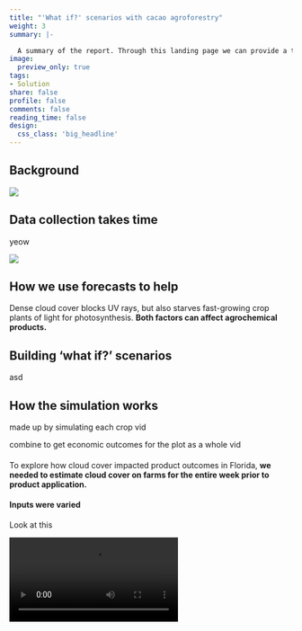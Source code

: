 ```yaml
---
title: "'What if?' scenarios with cacao agroforestry"
weight: 3
summary: |- 

  A summary of the report. Through this landing page we can provide a table of contents of multiple reports, spanning different projects. You can click the image or report title to dive in, or access reports through the upper navigation bar.
image:
  preview_only: true
tags:
- Solution
share: false
profile: false
comments: false
reading_time: false
design:
  css_class: 'big_headline'
---
```


<style>
p.caption {
  font-size: 0.8em;
  padding: 0px 0px 40px 0px;
}
qt {
  color:#525252;
}
</style>

## Background

<img src="landscape.jpg" style="border-radius: 5%;" />

## Data collection takes time

yeow

<img src="collection.jpg" style="border-radius: 5%;" />

## How we use forecasts to help

Dense cloud cover blocks UV rays, but also starves fast-growing crop plants of light for photosynthesis. **Both factors can affect agrochemical products.**

## Building 'what if?' scenarios

asd

## How the simulation works

made up by simulating each crop vid


combine to get economic outcomes for the plot as a whole vid


#### 

To explore how cloud cover impacted product outcomes in Florida, **we needed to estimate cloud cover on farms for the entire week prior to product application.**

#### Inputs were varied

Look at this

<video controls loop autoplay src='inputs.webm' />

#### Iterating plant growth and harvest each time-step

<img src="run_sim.gif"/>

kjh

#### Outputs

Another

<video controls loop autoplay src='output_dots.webm' />

ehhhh

## How we improved the end-user experience

> <qt>*"Ecodata made the results easy to explain to our customers on the East Coast: avoid use on days with hot and clear mornings, but on overcast days it's generally safe to spray even when it's hot.*"</qt>

<img src="cocoa.jpeg" style="border-radius: 5%;" />